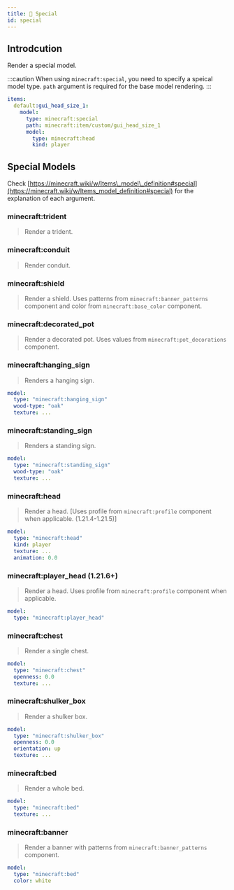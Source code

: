 ```yaml
---
title: 👻 Special
id: special
---
```



## Introdcution

<UrlCard
  url="https://minecraft.wiki/w/Items_model_definition#special"
  title="👻 Special"
/>

Render a special model.

:::caution
When using `minecraft:special`, you need to specify a speical model type. `path` argument is required for the base model rendering.
:::

```yaml
items:
  default:gui_head_size_1:
    model:
      type: minecraft:special
      path: minecraft:item/custom/gui_head_size_1
      model:
        type: minecraft:head
        kind: player
```

## Special Models

Check [https://minecraft.wiki/w/Items\_model\_definition#special](https://minecraft.wiki/w/Items_model_definition#special) for the explanation of each argument.

### minecraft\:trident

> Render a trident.

### minecraft\:conduit

> Render conduit.

### minecraft\:shield

> Render a shield. Uses patterns from `minecraft:banner_patterns` component and color from `minecraft:base_color` component.

### minecraft\:decorated\_pot

> Render a decorated pot. Uses values from `minecraft:pot_decorations` component.

### minecraft\:hanging\_sign

> Renders a hanging sign.

```yaml
model:
  type: "minecraft:hanging_sign"
  wood-type: "oak"
  texture: ...
```

### minecraft\:standing\_sign

> Renders a standing sign.

```yaml
model:
  type: "minecraft:standing_sign"
  wood-type: "oak"
  texture: ...
```

### minecraft\:head

> Render a head. \[Uses profile from `minecraft:profile` component when applicable. (1.21.4-1.21.5)]

```yaml
model:
  type: "minecraft:head"
  kind: player
  texture: ...
  animation: 0.0
```

### minecraft\:player\_head (1.21.6+)

> Render a head. Uses profile from `minecraft:profile` component when applicable.

```yaml
model:
  type: "minecraft:player_head"
```

### minecraft\:chest

> Render a single chest.

```yaml
model:
  type: "minecraft:chest"
  openness: 0.0
  texture: ...
```

### minecraft\:shulker\_box

> Render a shulker box.

```yaml
model:
  type: "minecraft:shulker_box"
  openness: 0.0
  orientation: up
  texture: ...
```

### minecraft\:bed

> Render a whole bed.

```yaml
model:
  type: "minecraft:bed"
  texture: ...
```

### minecraft\:banner

> Render a banner with patterns from `minecraft:banner_patterns` component.

```yaml
model:
  type: "minecraft:bed"
  color: white
```

